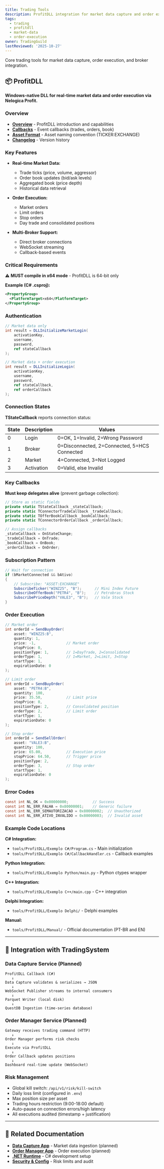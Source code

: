 ```yaml
---
title: Trading Tools
description: ProfitDLL integration for market data capture and order execution
tags:
  - trading
  - profitdll
  - market-data
  - order-execution
owner: TradingGuild
lastReviewed: '2025-10-27'
---
```


Core trading tools for market data capture, order execution, and broker integration.

## 📦 ProfitDLL

**Windows-native DLL for real-time market data and order execution via Nelogica Profit.**

### Overview

- **[Overview](/tools/trading/profitdll/overview)** - ProfitDLL introduction and capabilities
- **[Callbacks](/tools/trading/profitdll/callbacks)** - Event callbacks (trades, orders, book)
- **[Asset Format](/tools/trading/profitdll/assets-format)** - Asset naming convention (TICKER:EXCHANGE)
- **[Changelog](/tools/trading/profitdll/changelog)** - Version history

### Key Features

- **Real-time Market Data:**
  - Trade ticks (price, volume, aggressor)
  - Order book updates (bid/ask levels)
  - Aggregated book (price depth)
  - Historical data retrieval

- **Order Execution:**
  - Market orders
  - Limit orders
  - Stop orders
  - Day trade and consolidated positions

- **Multi-Broker Support:**
  - Direct broker connections
  - WebSocket streaming
  - Callback-based events

### Critical Requirements

⚠️ **MUST compile in x64 mode** - ProfitDLL is 64-bit only

**Example (C# .csproj):**

```xml
<PropertyGroup>
  <PlatformTarget>x64</PlatformTarget>
</PropertyGroup>
```

### Authentication

```csharp
// Market data only
int result = DLLInitializeMarketLogin(
    activationKey,
    username,
    password,
    ref stateCallback
);

// Market data + order execution
int result = DLLInitializeLogin(
    activationKey,
    username,
    password,
    ref stateCallback,
    ref orderCallback
);
```

### Connection States

**TStateCallback** reports connection status:

| State | Description | Values |
|-------|-------------|--------|
| 0 | Login | 0=OK, 1=Invalid, 2=Wrong Password |
| 1 | Broker | 0=Disconnected, 2=Connected, 5=HCS Connected |
| 2 | Market | 4=Connected, 3=Not Logged |
| 3 | Activation | 0=Valid, else Invalid |

### Key Callbacks

**Must keep delegates alive** (prevent garbage collection):

```csharp
// Store as static fields
private static TStateCallback _stateCallback;
private static TConnectorTradeCallback _tradeCallback;
private static TOfferBookCallback _bookCallback;
private static TConnectorOrderCallback _orderCallback;

// Assign callbacks
_stateCallback = OnStateChange;
_tradeCallback = OnTrade;
_bookCallback = OnBook;
_orderCallback = OnOrder;
```

### Subscription Pattern

```csharp
// Wait for connection
if (bMarketConnected && bAtivo)
{
    // Subscribe: "ASSET:EXCHANGE"
    SubscribeTicker("WINZ25", "B");      // Mini Index Future
    SubscribeOfferBook("PETR4", "B");    // Petrobras Stock
    SubscribePriceDepth("VALE3", "B");   // Vale Stock
}
```

### Order Execution

```csharp
// Market order
int orderId = SendBuyOrder(
    asset: "WINZ25:B",
    quantity: 1,
    price: -1,              // Market order
    stopPrice: 0,
    positionType: 1,        // 1=DayTrade, 2=Consolidated
    orderType: 1,           // 1=Market, 2=Limit, 3=Stop
    startType: 1,
    expirationDate: 0
);

// Limit order
int orderId = SendBuyOrder(
    asset: "PETR4:B",
    quantity: 100,
    price: 35.50,           // Limit price
    stopPrice: 0,
    positionType: 2,        // Consolidated position
    orderType: 2,           // Limit order
    startType: 1,
    expirationDate: 0
);

// Stop order
int orderId = SendSellOrder(
    asset: "VALE3:B",
    quantity: 100,
    price: 65.00,           // Execution price
    stopPrice: 64.50,       // Trigger price
    positionType: 2,
    orderType: 3,           // Stop order
    startType: 1,
    expirationDate: 0
);
```

### Error Codes

```csharp
const int NL_OK = 0x00000000;           // Success
const int NL_ERR_FALHA = 0x80000001;    // Generic failure
const int NL_ERR_SEMAUTORIZACAO = 0x80000002;  // Unauthorized
const int NL_ERR_ATIVO_INVALIDO = 0x80000003;  // Invalid asset
```

### Example Code Locations

**C# Integration:**

- `tools/ProfitDLL/Exemplo C#/Program.cs` - Main initialization
- `tools/ProfitDLL/Exemplo C#/CallbackHandler.cs` - Callback examples

**Python Integration:**

- `tools/ProfitDLL/Exemplo Python/main.py` - Python ctypes wrapper

**C++ Integration:**

- `tools/ProfitDLL/Exemplo C++/main.cpp` - C++ integration

**Delphi Integration:**

- `tools/ProfitDLL/Exemplo Delphi/` - Delphi examples

**Manual:**

- `tools/ProfitDLL/Manual/` - Official documentation (PT-BR and EN)

---

## 🚀 Integration with TradingSystem

### Data Capture Service (Planned)

```text
ProfitDLL Callback (C#)
   ↓
Data Capture validates & serializes → JSON
   ↓
WebSocket Publisher streams to internal consumers
   ↓
Parquet Writer (local disk)
   ↓
QuestDB Ingestion (time-series database)
```

### Order Manager Service (Planned)

```text
Gateway receives trading command (HTTP)
   ↓
Order Manager performs risk checks
   ↓
Execute via ProfitDLL
   ↓
Order Callback updates positions
   ↓
Dashboard real-time update (WebSocket)
```

### Risk Management

- Global kill switch: `/api/v1/risk/kill-switch`
- Daily loss limit (configured in `.env`)
- Max position size per asset
- Trading hours restriction (9:00-18:00 default)
- Auto-pause on connection errors/high latency
- All executions audited (timestamp + justification)

---

## 📖 Related Documentation

- **[Data Capture App](/apps/data-capture/overview)** - Market data ingestion (planned)
- **[Order Manager App](/apps/order-manager/overview)** - Order execution (planned)
- **[.NET Runtime](/tools/runtime/dotnet/overview)** - C# development setup
- **[Security & Config](/tools/security-config/overview)** - Risk limits and audit
